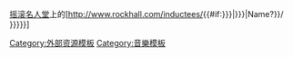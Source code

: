 [[摇滚名人堂]]上的[http://www.rockhall.com/inductees/{{#if:{{{1|{{{id|}}}}}}|{{{1|{{{id|}}}}}}|Name?{{urlencode:{{PAGENAME}}}}}}/ {{{2|{{{name|{{PAGENAMEBASE}}}}}}}}]<noinclude>
[[Category:外部资源模板]]
[[Category:音樂模板]]
</noinclude>